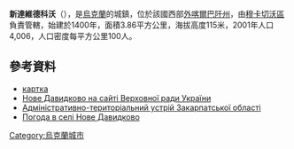 {{coord|48|26|33|N|22|37|14|E|scale:100000|display=title}}

'''新達維德科沃'''（{{lang-uk|Нове Давидково}}），是[[烏克蘭|烏克蘭]]的城鎮，位於該國西部[[外喀爾巴阡州|外喀爾巴阡州]]，由[[穆卡切沃區|穆卡切沃區]]負責管轄，始建於1400年，面積3.86平方公里，海拔高度115米，2001年人口4,006，人口密度每平方公里100人。

==參考資料==
* [http://gska2.rada.gov.ua/pls/z7502/A005?rf7571=11418 картка]{{dead link|date=2017年12月 |bot=InternetArchiveBot |fix-attempted=yes }}
* [http://gska2.rada.gov.ua/pls/z7502/A005?rf7571=11418 Нове Давидково на сайті Верховної ради України]{{dead link|date=2017年12月 |bot=InternetArchiveBot |fix-attempted=yes }} {{ref-uk}}
* [http://static.rada.gov.ua/zakon/new/NEWSAIT/ADM/zmistzak.html Адміністративно-територіальний устрій Закарпатської області] {{Wayback|url=http://static.rada.gov.ua/zakon/new/NEWSAIT/ADM/zmistzak.html |date=20160720090841 }}
* [http://weather.in.ua/ua/zakarpatskaja/17207 Погода в селі Нове Давидково] {{Wayback|url=http://weather.in.ua/ua/zakarpatskaja/17207 |date=20161106040301 }}

{{Ukraine-geo-stub}}
[[Category:烏克蘭城市|Category:烏克蘭城市]]